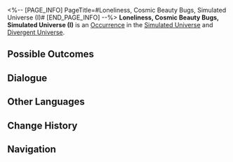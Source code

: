 <%-- [PAGE_INFO]
PageTitle=#Loneliness, Cosmic Beauty Bugs, Simulated Universe (I)#
[END_PAGE_INFO] --%>
{{Stub}}
{{Simulated Universe Event Infobox
|id            = 14401
|title         = 
|image         = Occurrence Cosmic Beauty Bugs.png
|domains_su    = Unknown
|domains_ext   = 
|domains_swarm = Unknown
|domains_gng   = Unknown
|domains_du    = Unknown
|requirements  = 
|prev          = 
|next          = 
|characters    = 
|factions      = 
|order         = 
|order_du      = 
}}
'''Loneliness, Cosmic Beauty Bugs, Simulated Universe (I)''' is an [[Divergent Universe/Occurrence|Occurrence]] in the [[Simulated Universe]] and [[Divergent Universe]].

==Possible Outcomes==
{{Possible Outcomes
|choice_1 = Use your own blood to feed "it."
|result_1 = The entire team loses 80% HP.
|path_1   = Abundance
|modes_1  = swarm

|choice_2 = Take care of "it" wholeheartedly.
|result_2 = This is how you treat your friends.
|path_2   = Preservation
|modes_2  = swarm

|choice_3 = Feed the Vortex Colony's "special milk tea."
|result_3 = Discard 100 Cosmic Fragments with a chance to gain 400 Cosmic Fragments.
|modes_3  = du

|choice_4 = Use the specialty "cleaning foam" of Washtopia.
|result_4 = Discard 1 Blessing(s) with a chance to obtain 4 random Blessing(s).
|modes_4  = du

|choice_5 = Feed the Erethian galaxy's "sea salt snack."
|result_5 = Discard 1 Curio(s) with a chance to obtain 3 random Curio(s).
|modes_5  = du

|choice_6 = Refuse.
|result_6 = You just want to keep giving... You don't expect anything in return at all.
|modes_6  = gng

|choice_7 = Accept the "Life's Favor."
|result_7 = Obtain 1 Blessing(s) of 3-star rarity.
|modes_7  = gng

|choice_8 = Accept the "Heartfelt Gift."
|result_8 = Obtain 3 random Curio(s).
|modes_8  = gng

|choice_9 = Feed the Erethian galaxy's "sea salt snack."
|result_9 = Lose 1 Curio(s).
|modes_9  = su,swarm

|choice_10 = Use the specialty "cleaning foam" of Washtopia.
|result_10 = Lose 1 Blessing(s).
|modes_10  = su,swarm

|choice_11 = Feed the Vortex Colony's "special milk tea."
|result_11 = Lose 100 Cosmic Fragment(s).
|modes_11  = su,swarm

}}
<!--
==Gameplay Notes==
* 
-->
==Dialogue==
{{Dialogue Start}}
:{{tx}}
{{Dialogue End}}

==Other Languages==
{{Other Languages
|en   = Loneliness, Cosmic Beauty Bugs, Simulated Universe (I)
|zhs  = 孤独，太空美虫，模拟宇宙（其一）
|zht  = 孤獨，太空美蟲，模擬宇宙（其一）
|ja   = {{Rubi|孤独|こどく}}、{{Rubi|宇宙|うちゅう}}の{{Rubi|美虫|びちゅう}}、{{Rubi|模擬宇宙|もぎうちゅう}}（1）
|ko   = 고독, 우주 곤충, 시뮬레이션 우주 (1)
|es   = Soledad, gusanos espaciales y el Universo Simulado I
|fr   = Solitude, insectes cosmiques merveilleux et Univers simulé (I)
|ru   = Одиночество, космические жуки, Виртуальная вселенная I
|th   = ความโดดเดี่ยว แมลงแสนสวยในอวกาศ และ Simulated Universe (1)
|vi   = Cô Độc, Sâu Không Gian, Vũ Trụ Mô Phỏng 1
|de   = Einsamkeit, Weltraum-Schönheitskäfer, Universum-Simulation (Teil 1)
|id   = Kesepian, Serangga Cantik Luar Angkasa, Simulated Universe (1)
|pt   = Solidão, Insetos da Beleza Cósmicos, Universo Simulado (I)
}}

==Change History==
{{Change History|null}}

==Navigation==
{{Occurrence Navbox}}